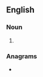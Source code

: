 ==English==

===Noun===
{{head|en|noun plural form}}

# {{plural of|abluent|lang=en}}

===Anagrams===
* {{anagrams|en|bleaunts|blue ants|tunables|unstable}}